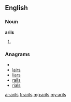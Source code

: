 ==English==

===Noun===
'''arils'''

# {{plural of|[[aril]]}}

===Anagrams===
* {{alphagram|ailrs}}
* [[lairs#English|lairs]]
* [[liars#English|liars]]
* [[rails#English|rails]]
* [[rials#English|rials]]

[[ar:arils]]
[[fr:arils]]
[[mg:arils]]
[[my:arils]]